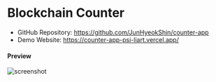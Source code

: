 # Blockchain Counter

- GitHub Repository: https://github.com/JunHyeokShin/counter-app
- Demo Website: https://counter-app-psi-liart.vercel.app/

#### Preview

![screenshot](/project-resources/blockchain-counter/preview.png)
